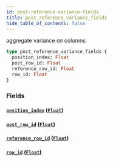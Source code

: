 ```yaml
---
id: post-reference-variance-fields
title: post_reference_variance_fields
hide_table_of_contents: false
---
```


aggregate variance on columns

```graphql
type post_reference_variance_fields {
  position_index: Float
  post_row_id: Float
  reference_row_id: Float
  row_id: Float
}
```

### Fields

#### [`position_index`](#) ([`Float`](/07-graphql/scalars/float))

#### [`post_row_id`](#) ([`Float`](/07-graphql/scalars/float))

#### [`reference_row_id`](#) ([`Float`](/07-graphql/scalars/float))

#### [`row_id`](#) ([`Float`](/07-graphql/scalars/float))
